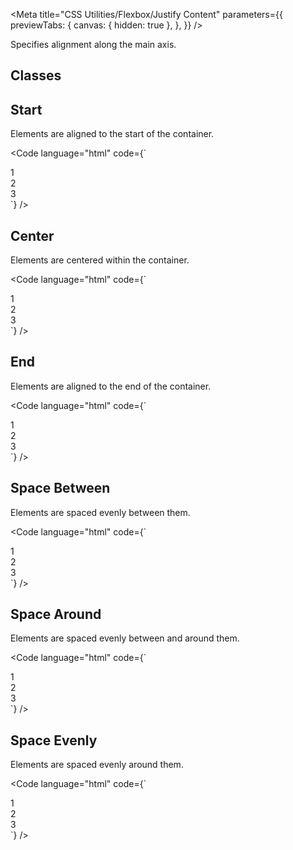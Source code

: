 
<Meta
  title="CSS Utilities/Flexbox/Justify Content"
  parameters={{
    previewTabs: {
      canvas: { hidden: true },
    },
  }}
/>

<Banner label="Justify Content" section="CSS Utilities" color="yellow" puzzle />

<Lead>Specifies alignment along the main axis.</Lead>

## Classes

<CssFlexboxJustifyContent />

## Start

Elements are aligned to the start of the container.

<Code
  language="html"
  code={`
<div class="is-flex is-justify-content-start is-flex-flex-wrap fg-normal">
    <div class="has-background-green-3 has-radius-normal p-normal">1</div>
    <div class="has-background-green-3 has-radius-normal p-normal">2</div>
    <div class="has-background-green-3 has-radius-normal p-normal">3</div>
</div>
`}
/>


## Center

Elements are centered within the container.

<Code
  language="html"
  code={`
<div class="is-flex is-justify-content-center is-flex-flex-wrap fg-normal">
    <div class="has-background-green-3 has-radius-normal p-normal">1</div>
    <div class="has-background-green-3 has-radius-normal p-normal">2</div>
    <div class="has-background-green-3 has-radius-normal p-normal">3</div>
</div>
`}
/>

## End

Elements are aligned to the end of the container.

<Code
  language="html"
  code={`
<div class="is-flex is-justify-content-end is-flex-flex-wrap fg-normal">
    <div class="has-background-green-3 has-radius-normal p-normal">1</div>
    <div class="has-background-green-3 has-radius-normal p-normal">2</div>
    <div class="has-background-green-3 has-radius-normal p-normal">3</div>
</div>
`}
/>

## Space Between

Elements are spaced evenly between them.

<Code
  language="html"
  code={`
<div class="is-flex is-justify-content-space-between is-flex-flex-wrap fg-normal">
    <div class="has-background-green-3 has-radius-normal p-normal">1</div>
    <div class="has-background-green-3 has-radius-normal p-normal">2</div>
    <div class="has-background-green-3 has-radius-normal p-normal">3</div>
</div>
`}
/>

## Space Around

Elements are spaced evenly between and around them.

<Code
  language="html"
  code={`
<div class="is-flex is-justify-content-space-around is-flex-flex-wrap fg-normal">
    <div class="has-background-green-3 has-radius-normal p-normal">1</div>
    <div class="has-background-green-3 has-radius-normal p-normal">2</div>
    <div class="has-background-green-3 has-radius-normal p-normal">3</div>
</div>
`}
/>

## Space Evenly

Elements are spaced evenly around them.

<Code
  language="html"
  code={`
<div class="is-flex is-justify-content-space-evenly is-flex-flex-wrap fg-normal">
    <div class="has-background-green-3 has-radius-normal p-normal">1</div>
    <div class="has-background-green-3 has-radius-normal p-normal">2</div>
    <div class="has-background-green-3 has-radius-normal p-normal">3</div>
</div>
`}
/>

<Footer>
  <LinkCards>
    <LinkCard
      pageTitle="Foundation/Grid"
      description="The Baloise Design System grid system is a fully responsive and 12 column layout system with six default breakpoints and five container layouts"
    />
    <LinkCard
      pageTitle="Foundation/Design Tokens"
      description="We use design tokens to replace hard-coded values in order to ensure a better consistency"
    />
  </LinkCards>
</Footer>
